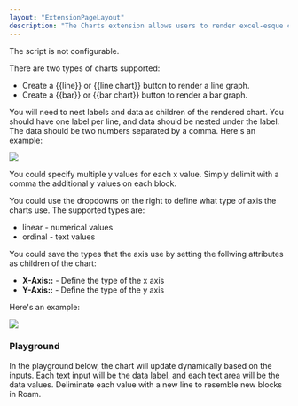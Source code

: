 ```yaml
---
layout: "ExtensionPageLayout"
description: "The Charts extension allows users to render excel-esque charts in Roam!"
---
```



The script is not configurable.

There are two types of charts supported:
- Create a {{line}} or {{line chart}} button to render a line graph.
- Create a {{bar}} or {{bar chart}} button to render a bar graph. 

You will need to nest labels and data as children of the rendered chart. You should have one label per line, and data should be nested under the label. The data should be two numbers separated by a comma. Here's an example:

![](/images/charts.png)

You could specify multiple y values for each x value. Simply delimit with a comma the additional y values on each block. 

You could use the dropdowns on the right to define what type of axis the charts use. The supported types are:
- linear - numerical values
- ordinal - text values

You could save the types that the axis use by setting the follwing attributes as children of the chart:
- **X-Axis::** - Define the type of the x axis
- **Y-Axis::** - Define the type of the y axis

Here's an example:

![](/images/charts-axis.png)

### Playground

In the playground below, the chart will update dynamically based on the inputs. Each text input will be the data label, and each text area will be the data values. Deliminate each value with a new line to resemble new blocks in Roam.

<AddStyle styleContent={styleContent} />
<DemoCharts />
